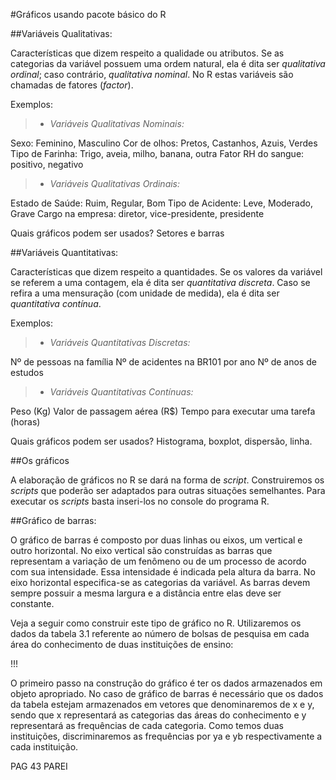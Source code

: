#Gráficos usando pacote básico do R

##Variáveis Qualitativas:

Características que dizem respeito a qualidade ou atributos. Se as categorias da variável possuem uma ordem natural, ela é dita ser *qualitativa ordinal*; caso contrário, *qualitativa nominal*. No R estas variáveis são chamadas de fatores (*factor*).

Exemplos:

>- *Variáveis Qualitativas Nominais:*

Sexo: Feminino, Masculino
Cor de olhos: Pretos, Castanhos, Azuis, Verdes
Tipo de Farinha: Trigo, aveia, milho, banana, outra
Fator RH do sangue: positivo, negativo

>- *Variáveis Qualitativas Ordinais:*

Estado de Saúde: Ruim, Regular, Bom
Tipo de Acidente: Leve, Moderado, Grave
Cargo na empresa: diretor, vice-presidente, presidente

Quais gráficos podem ser usados?
Setores e barras

##Variáveis Quantitativas:

Características que dizem respeito a quantidades. Se os valores da variável se referem a uma contagem, ela é dita ser *quantitativa discreta*. Caso se refira a uma mensuração (com
unidade de medida), ela é dita ser *quantitativa contínua*.

Exemplos:

>- *Variáveis Quantitativas Discretas:*

Nº de pessoas na família
Nº de acidentes na BR101 por ano
Nº de anos de estudos

>- *Variáveis Quantitativas Contínuas:*

Peso (Kg)
Valor de passagem aérea (R$)
Tempo para executar uma tarefa (horas)

Quais gráficos podem ser usados?
Histograma, boxplot, dispersão, linha.

##Os gráficos

A elaboração de gráficos no R se dará na forma de *script*. Construiremos os *scripts* que poderão ser adaptados para outras situações semelhantes. Para executar os *scripts* basta inseri-los
no console do programa R.

##Gráfico de barras:

O gráfico de barras é composto por duas linhas ou eixos, um vertical e outro horizontal. No eixo vertical são construídas as barras que representam a variação de um fenômeno ou de um processo de acordo com sua intensidade. Essa intensidade é indicada pela altura da barra. No eixo horizontal especifica-se as categorias da variável. As barras devem sempre possuir a mesma largura e a distância entre elas deve ser constante.

Veja a seguir como construir este tipo de gráfico no R. Utilizaremos os dados da tabela 3.1 referente ao número de bolsas de pesquisa em cada área do conhecimento de duas instituições de ensino:

!!!

O primeiro passo na construção do gráfico é ter os dados armazenados em objeto apropriado. No caso de gráfico de barras é necessário que os dados da tabela estejam armazenados em vetores que denominaremos de x e y, sendo que x representará as categorias das áreas do conhecimento e y representará as frequências de cada categoria. Como temos duas instituições, discriminaremos as frequências por ya e yb respectivamente a cada instituição.

PAG 43 PAREI